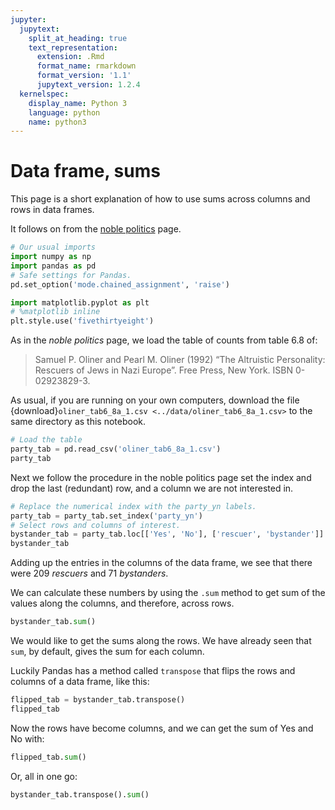```yaml
---
jupyter:
  jupytext:
    split_at_heading: true
    text_representation:
      extension: .Rmd
      format_name: rmarkdown
      format_version: '1.1'
      jupytext_version: 1.2.4
  kernelspec:
    display_name: Python 3
    language: python
    name: python3
---
```


# Data frame, sums

This page is a short explanation of how to use sums across columns and rows in data frames.

It follows on from the [noble politics](noble_politics) page.


```python
# Our usual imports
import numpy as np
import pandas as pd
# Safe settings for Pandas.
pd.set_option('mode.chained_assignment', 'raise')

import matplotlib.pyplot as plt
# %matplotlib inline
plt.style.use('fivethirtyeight')
```

As in the *noble politics* page, we load the table of counts from table 6.8 of:

> Samuel P. Oliner and Pearl M. Oliner (1992) "The Altruistic Personality:
> Rescuers of Jews in Nazi Europe". Free Press, New York. ISBN 0-02923829-3.

As usual, if you are running on your own computers, download the file
{download}`oliner_tab6_8a_1.csv <../data/oliner_tab6_8a_1.csv>` to the same directory as this notebook.

```python
# Load the table
party_tab = pd.read_csv('oliner_tab6_8a_1.csv')
party_tab
```

Next we follow the procedure in the noble politics page set the index and drop
the last (redundant) row, and a column we are not interested in.

```python
# Replace the numerical index with the party_yn labels.
party_tab = party_tab.set_index('party_yn')
# Select rows and columns of interest.
bystander_tab = party_tab.loc[['Yes', 'No'], ['rescuer', 'bystander']]
bystander_tab
```

Adding up the entries in the columns of the data frame, we see that there were
209 *rescuers* and 71 *bystanders*.

We can calculate these numbers by using the `.sum` method to get sum of the
values along the columns, and therefore, across rows.

```python
bystander_tab.sum()
```

We would like to get the sums along the rows. We have already seen that `sum`,
by default, gives the sum for each column.

Luckily Pandas has a method called `transpose` that flips the rows and columns of a data frame, like this:

```python
flipped_tab = bystander_tab.transpose()
flipped_tab
```

Now the rows have become columns, and we can get the sum of Yes and No with:

```python
flipped_tab.sum()
```

Or, all in one go:

```python
bystander_tab.transpose().sum()
```
